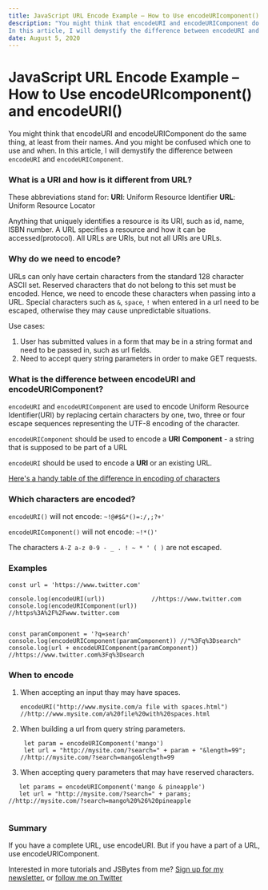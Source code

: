 ```yaml
---
title: JavaScript URL Encode Example – How to Use encodeURIcomponent() and encodeURI()
description: "You might think that encodeURI and encodeURIComponent do the same thing, at least from their names. And you might be confused which one to use and when.
In this article, I will demystify the difference between encodeURI and encodeURIComponent."
date: August 5, 2020
---
```


# JavaScript URL Encode Example – How to Use encodeURIcomponent() and encodeURI()

You might think that encodeURI and encodeURIComponent do the same thing, at least from their names. And you might be confused which one to use and when.
In this article, I will demystify the difference between `encodeURI` and `encodeURIComponent`.

### What is a URI and how is it different from URL?

These abbreviations stand for:
**URI**: Uniform Resource Identifier
**URL**: Uniform Resource Locator

Anything that uniquely identifies a resource is its URI, such as id, name, ISBN number. A URL specifies a resource and how it can be accessed(protocol). All URLs are URIs, but not all URIs are URLs.

### Why do we need to encode?

URLs can only have certain characters from the standard 128 character ASCII set. Reserved characters that do not belong to this set must be encoded. Hence, we need to encode these characters when passing into a URL. Special characters such as `&`, `space`, `!` when entered in a url need to be escaped, otherwise they may cause unpredictable situations.

Use cases:

1. User has submitted values in a form that may be in a string format and need to be passed in, such as url fields.
2. Need to accept query string parameters in order to make GET requests.

### What is the difference between encodeURI and encodeURIComponent?

`encodeURI` and `encodeURIComponent` are used to encode Uniform Resource Identifier(URI) by replacing certain characters by one, two, three or four escape sequences representing the UTF-8 encoding of the character.

`encodeURIComponent` should be used to encode a **URI** **Component** - a string that is supposed to be part of a URL

`encodeURI` should be used to encode a **URI** or an existing URL.

[Here's a handy table of the difference in encoding of characters](https://stackoverflow.com/a/23842171)

### Which characters are encoded?

`encodeURI()` will not encode: `~!@#$&*()=:/,;?+'`

`encodeURIComponent()` will not encode: `~!*()'`

The characters `A-Z a-z 0-9 - _ . ! ~ * ' ( )` are not escaped.

### Examples

```JS
const url = 'https://www.twitter.com'

console.log(encodeURI(url))             //https://www.twitter.com
console.log(encodeURIComponent(url))    //https%3A%2F%2Fwww.twitter.com


const paramComponent = '?q=search'
console.log(encodeURIComponent(paramComponent)) //"%3Fq%3Dsearch"
console.log(url + encodeURIComponent(paramComponent)) //https://www.twitter.com%3Fq%3Dsearch

```

### When to encode

1. When accepting an input thay may have spaces.
   ```JS
   encodeURI("http://www.mysite.com/a file with spaces.html") //http://www.mysite.com/a%20file%20with%20spaces.html
   ```
2. When building a url from query string parameters.

   ```JS
    let param = encodeURIComponent('mango')
    let url = "http://mysite.com/?search=" + param + "&length=99"; //http://mysite.com/?search=mango&length=99

   ```

3. When accepting query parameters that may have reserved characters.

```JS
   let params = encodeURIComponent('mango & pineapple')
   let url = "http://mysite.com/?search=" + params; //http://mysite.com/?search=mango%20%26%20pineapple


```

### Summary

If you have a complete URL, use encodeURI. But if you have a part of a URL, use encodeURIComponent.

Interested in more tutorials and JSBytes from me? [Sign up for my newsletter.](https://tinyletter.com/shrutikapoor) or [follow me on Twitter](https://twitter.com/shrutikapoor08)
